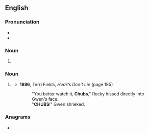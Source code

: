 ==English==

===Pronunciation===
* {{IPA|en|/tʃʌbz/}}
* {{audio|en|En-au-chubs.ogg|Audio (AU)}}

===Noun===
{{head|en|noun form}}

# {{plural of|en|chub}}

===Noun===
{{head|en|noun}}

# {{lb|en|slang|derogatory}} {{n-g|Term of address for a [[fat]] person.}}
#* '''1986''', Terri Fields, ''Hearts Don't Lie'' (page 185)
#*: "You better watch it, '''Chubs'''," Rocky hissed directly into Gwen's face.<br>"'''CHUBS'''!" Gwen shrieked.

===Anagrams===
* {{anagrams|en|a=bchsu|Busch|HBCUs}}